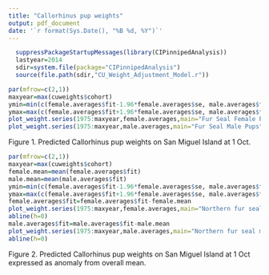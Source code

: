 ---
title: "Callorhinus pup weights"
output: pdf_document
date: '`r format(Sys.Date(), "%B %d, %Y")`'
---


```{r,results="hide",echo=FALSE}
  suppressPackageStartupMessages(library(CIPinnipedAnalysis))
  lastyear=2014
  sdir=system.file(package="CIPinnipedAnalysis")
  source(file.path(sdir,"CU_Weight_Adjustment_Model.r"))
```


```{r,echo=FALSE,fig.width=6,fig.height=7,dpi=300}
par(mfrow=c(2,1))
maxyear=max(cuweights$cohort)
ymin=min(c(female.averages$fit-1.96*female.averages$se, male.averages$fit-1.96*male.averages$se))*.9
ymax=max(c(female.averages$fit+1.96*female.averages$se, male.averages$fit+1.96*male.averages$se))*1.1
plot_weight.series(1975:maxyear,female.averages,main="Fur Seal Female Pups",ylim=c(ymin,ymax),date="1 Oct")
plot_weight.series(1975:maxyear,male.averages,main="Fur Seal Male Pups",ylim=c(ymin,ymax),date="1 Oct")
```

Figure 1. Predicted Callorhinus pup weights on San Miguel Island at 1 Oct. 


```{r,echo=FALSE,fig.width=6,fig.height=7,dpi=300}
par(mfrow=c(2,1))
maxyear=max(cuweights$cohort)
female.mean=mean(female.averages$fit)
male.mean=mean(male.averages$fit)
ymin=min(c(female.averages$fit-1.96*female.averages$se, male.averages$fit-1.96*male.averages$se))*.9
ymax=max(c(female.averages$fit+1.96*female.averages$se, male.averages$fit+1.96*male.averages$se))*1.1
female.averages$fit=female.averages$fit-female.mean
plot_weight.series(1975:maxyear,female.averages,main="Northern fur seal female pups",ylim=c(ymin-female.mean,ymax-female.mean),date="1 Oct")
abline(h=0)
male.averages$fit=male.averages$fit-male.mean
plot_weight.series(1975:maxyear,male.averages,main="Northern fur seal male pups",ylim=c(ymin-male.mean,ymax-male.mean),date="1 Oct")
abline(h=0)
```

Figure 2. Predicted Callorhinus pup weights on San Miguel Island at 1 Oct expressed as anomaly from overall mean. 

